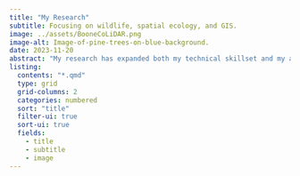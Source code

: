 ```yaml
---
title: "My Research"
subtitle: Focusing on wildlife, spatial ecology, and GIS.
image: ../assets/BooneCoLiDAR.png
image-alt: Image-of-pine-trees-on-blue-background.
date: 2023-11-20
abstract: "My research has expanded both my technical skillset and my appreciation for science. Much of my work has focused on assessing wildlife and their habitats using geospatial tools and techniques."
listing:
  contents: "*.qmd"
  type: grid
  grid-columns: 2
  categories: numbered
  sort: "title"
  filter-ui: true  
  sort-ui: true
  fields: 
    - title
    - subtitle
    - image
---
```


